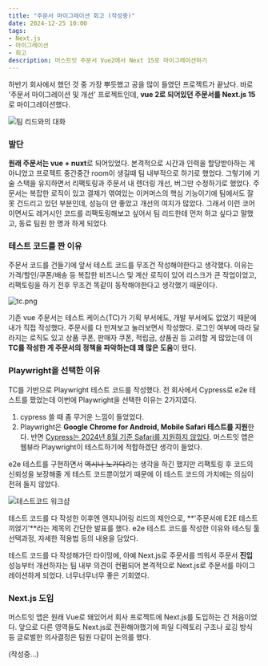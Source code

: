 ```yaml
---
title: "주문서 마이그레이션 회고 (작성중)"
date: 2024-12-25 10:00
tags:
- Next.js
- 마이그레이션
- 회고
description: 머스트잇 주문서 Vue2에서 Next 15로 마이그레이션하기
---
```


하반기 회사에서 했던 것 중 가장 뿌듯했고 공을 많이 들였던 프로젝트가 끝났다. 
바로 '주문서 마이그레이션 및 개선' 프로젝트인데,
 **vue 2로 되어있던 주문서를 Next.js 15**로 마이그레이션했다. 

![팀 리드와의 대화](/images/blog/24/order-chat.webp)

### 발단

**원래 주문서는 vue + nuxt**로 되어있었다. 
본격적으로 시간과 인력을 할당받아하는 게 아니었고 프로젝트 중간중간 room이 생길때 팀 내부적으로 하기로 했었다. 
그렇기에 기술 스택을 유지하면서 리팩토링과 주문서 내 렌더링 개선, 버그만 수정하기로 했었다. 
주문서는 복잡한 로직이 있고 결제가 엮여있는 이커머스의 핵심 기능이기에 팀에서도 잘 못 건드리고 있던 부분인데, 
성능이 안 좋았고 개선의 여지가 많았다. 
그래서 이런 코어이면서도 레거시인 코드를 리팩토링해보고 싶어서 팀 리드한테 먼저 하고 싶다고 말했고, 동료 팀원 한 명과 하게 되었다.

### 테스트 코드를 짠 이유

주문서 코드를 건들기에 앞서 테스트 코드를 무조건 작성해야한다고 생각했다. 
이유는 가격/할인/쿠폰/배송 등 복잡한 비즈니스 및 계산 로직이 있어 리스크가 큰 작업이었고, 
리팩토링을 하기 전후 무조건 똑같이 동작해야한다고 생각했기 때문이다.

![tc.png](/images/blog/24/order-tc.webp)

기존 vue 주문서는 테스트 케이스(TC)가 기획 부서에도, 개발 부서에도 없었기 때문에 내가 직접 작성했다. 
주문서를 다 만져보고 눌러보면서 작성했다. 로그인 여부에 따라 달라지는 로직도 있고 
상품 쿠폰, 판매자 쿠폰, 적립금, 상품권 등 고려할 게 많았는데
 이 **TC를 작성한 게 주문서의 정책을 파악하는데 꽤 많은 도움**이 됐다.  

### Playwright을 선택한 이유

TC를 기반으로 Playwright 테스트 코드를 작성했다. 
전 회사에서 Cypress로 e2e 테스트를 짰었는데 이번에 Playwright을 선택한 이유는 2가지였다.   


1. cypress 쓸 때 좀 무거운 느낌이 들었었다. 
2. Playwright은 **Google Chrome for Android, Mobile Safari 테스트를 지원**한다. 
반면 [Cypress는 2024년 8월 기준 Safari를 지원하지 않았다](https://docs.cypress.io/guides/guides/launching-browsers#Unsupported-Browsers).
머스트잇 앱은 웹뷰라 Playwright이 테스트하기에 적합하겠단 생각이 들었다.

e2e 테스트를 구현하면서 ~~역시나 노가다~~라는 생각을 하긴 했지만 리팩토링 후
 코드의 신뢰성을 보장해줄 게 테스트 코드뿐이었기 때문에 이 테스트 코드의 가치에는 의심이 전혀 들지 않았다. 

![테스트코드 워크샵](/images/blog/24/order-workshop.webp)

테스트 코드를 다 작성한 이후엔 엔지니어링 리드의 제안으로, **'주문서에 E2E 테스트 끼얹기'**라는 제목의 간단한 발표를 했다. 
e2e 테스트 코드를 작성한 이유와 테스팅 툴 선택과정, 자세한 적용법 등의 내용을 담았다.

테스트 코드를 다 작성해가던 타이밍에, 아예 Next.js로 주문서를 띄워서 
주문서 **진입** 성능부터 개선하자는 팀 내부 의견이 컨펌되어 본격적으로 Next.js로 주문서를 마이그레이션하게 되었다. 
너무너무너무 좋은 기회였다. 

### Next.js 도입

머스트잇 앱은 원래 Vue로 돼있어서 회사 프로젝트에 Next.js를 도입하는 건 처음이었다. 
앞으로 다른 영역들도 Next.js로 전환해야했기에 파일 디렉토리 구조나 로깅 방식 등 글로벌한 의사결정은 팀원 다같이 논의를 했다. 

(작성중...)